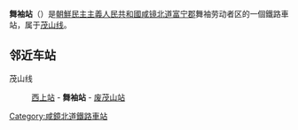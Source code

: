 {{unreferenced|time=2015-02-03T10:13:24+00:00}}
{{朝鮮半島車站資訊
|公司色 = blue
|文字色 = 
|站名 = 舞袖站
|圖片 = 
|pxl = 
|圖片說明 =
|前一站 = [[西上站|西上]]
|前一站距離 = 4.7
|後一站距離 = 5.6
|後一站 = [[废茂山站|废茂山]]
|所屬路線 = [[茂山线|茂山线]]
|距離 = 8.9
|起點站 = [[古茂山站|古茂山]]
|諺文 = 무수역
|朝鮮漢字 = 舞袖驛
|文觀部式 = Musu-yeok
|馬-賴式 = Musu-yŏk
|副站名 = 
|車站編號 = 
|停站路線數 = 
|所屬公司 = [[朝鮮民主主義人民共和國鐵道省|朝鮮民主主義人民共和國鐵道省]]
|所在地 =[[咸镜北道|咸镜北道]][[富宁郡|富宁郡]]舞袖劳动者区
|車站構造 = 地面车站
|月台配置 = 
|啟用年月日 =
|廢站年月日 = 
|上下車人次 = 
|統計年度 = 
|轉車 = 
|備註 = 
|全寬備註 = 
}}

'''舞袖站'''（{{lang-ko|무수역}}）是[[朝鮮民主主義人民共和國|朝鮮民主主義人民共和國]][[咸镜北道|咸镜北道]][[富宁郡|富宁郡]]舞袖劳动者区的一個鐵路車站，属于[[茂山线|茂山线]]。

==邻近车站==
茂山线
:[[西上站|西上站]] - '''舞袖站''' - [[废茂山站|废茂山站]]

{{朝鲜铁路小作品}}

{{茂山线}}

[[Category:咸鏡北道鐵路車站|Category:咸鏡北道鐵路車站]]